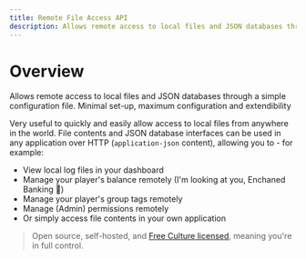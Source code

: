 ```yaml
---
title: Remote File Access API
description: Allows remote access to local files and JSON databases through a simple configuration file. Minimal set-up, maximum configuration and extendibility
---
```


# Overview

Allows remote access to local files and JSON databases through a simple configuration file. Minimal set-up, maximum configuration and extendibility

Very useful to quickly and easily allow access to local files from anywhere in the world. File contents and JSON database interfaces can be used in any application over HTTP (`application-json` content), allowing you to - for example:

- View local log files in your dashboard
- Manage your player's balance remotely (I'm looking at you, Enchaned Banking 👀)
- Manage your player's group tags remotely
- Manage (Admin) permissions remotely
- Or simply access file contents in your own application

> Open source, self-hosted, and [Free Culture licensed](https://creativecommons.org/share-your-work/public-domain/freeworks), meaning you're in full control.